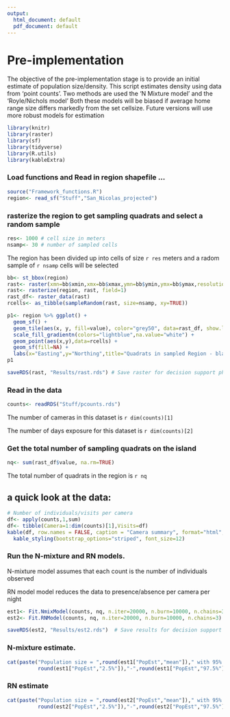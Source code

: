 ```yaml
---
output:
  html_document: default
  pdf_document: default
---
```

Pre-implementation
========================================================

The objective of the pre-implementation stage is to provide an initial estimate of population size/density.  This script estimates density using data from 'point counts'.  Two methods are used the 'N Mixture model' and the 'Royle/Nichols model'  Both these models will be biased if average home range size differs markedly from the set cellsize.  Future versions will use more robust models for estimation

```r
library(knitr)
library(raster)
library(sf)
library(tidyverse)
library(R.utils)
library(kableExtra)
```
### Load functions and Read in region shapefile ...

```r
source("Framework_functions.R")
region<- read_sf("Stuff","San_Nicolas_projected")
```

### rasterize the region to get sampling quadrats and select a random sample 

```r
res<- 1000 # cell size in meters
nsamp<- 30 # number of sampled cells
```

The region has been divided up into cells of size `r res` meters and a radom sample of `r nsamp` cells will be selected

```r
bb<- st_bbox(region)
rast<- raster(xmn=bb$xmin,xmx=bb$xmax,ymn=bb$ymin,ymx=bb$ymax,resolution=res)
rast<- rasterize(region, rast, field=1)
rast_df<- raster_data(rast)
rcells<- as_tibble(sampleRandom(rast, size=nsamp, xy=TRUE))

p1<- region %>% ggplot() +
  geom_sf() +
  geom_tile(aes(x, y, fill=value), color="grey50", data=rast_df, show.legend = F) +
  scale_fill_gradientn(colors="lightblue",na.value="white") +
  geom_point(aes(x,y),data=rcells) +
  geom_sf(fill=NA) +
  labs(x="Easting",y="Northing",title="Quadrats in sampled Region - black points denote sampled quadrats")
p1

saveRDS(rast, "Results/rast.rds") # Save raster for decision support phase
```

### Read in the data 

```r
counts<- readRDS("Stuff/pcounts.rds")

```

The number of cameras in this dataset is `r dim(counts)[1]`

The number of days exposure for this dataset is `r dim(counts)[2]`

### Get the total number of sampling quadrats on the island
```r
nq<- sum(rast_df$value, na.rm=TRUE)

```

The total number of quadrats in the region is `r nq`

a quick look at the data:
-------------------------
```r
# Number of individuals/visits per camera
df<- apply(counts,1,sum)
df<- tibble(Camera=1:dim(counts)[1],Visits=df)
kable(df, row.names = FALSE, caption = "Camera summary", format="html",align="c") %>% 
  kable_styling(bootstrap_options="striped", font_size=12)

```

### Run the N-mixture and RN models.  

N-mixture model assumes that each count is the number of individuals observed

RN model model reduces the data to presence/absence per camera per night

```r
est1<- Fit.NmixModel(counts, nq, n.iter=20000, n.burn=10000, n.chains=3)
est2<- Fit.RNModel(counts, nq, n.iter=20000, n.burn=10000, n.chains=3)

saveRDS(est2, "Results/est2.rds")  # Save results for decision support phase
```

### N-mixture estimate.  

```r

cat(paste("Population size = ",round(est1["PopEst","mean"])," with 95% credible interval of ",
          round(est1["PopEst","2.5%"]),"-",round(est1["PopEst","97.5%"]),sep=""),"\n")

```

### RN estimate
```r
cat(paste("Population size = ",round(est2["PopEst","mean"])," with 95% credible interval of ",
          round(est2["PopEst","2.5%"]),"-",round(est2["PopEst","97.5%"]),sep=""),"\n")
```

